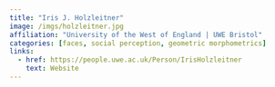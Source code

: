 ```yaml
---
title: "Iris J. Holzleitner"
image: /imgs/holzleitner.jpg
affiliation: "University of the West of England | UWE Bristol"
categories: [faces, social perception, geometric morphometrics]
links:
  - href: https://people.uwe.ac.uk/Person/IrisHolzleitner
    text: Website
---
```


